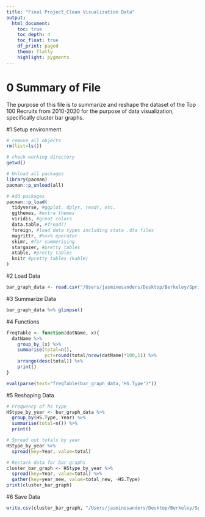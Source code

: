 ```yaml
---
title: "Final Project_Clean Visualization Data"
output:
  html_document:
    toc: true
    toc_depth: 4
    toc_float: true
    df_print: paged
    theme: flatly
    highlight: pygments
---
```

# 0 Summary of File
The purpose of this file is to summarize and reshape the dataset of the Top 100 Recruits from 2010-2020 for the purpose of data visualization, specifically cluster bar graphs. 

#1 Setup environment
```r
# remove all objects
rm(list=ls())

# check working directory
getwd()

# Unload all packages 
library(pacman)
pacman::p_unload(all)

# Add packages 
pacman::p_load(
  tidyverse, #ggplot, dplyr, readr, etc.
  ggthemes, #extra themes
  viridis, #great colors
  data.table, #fread() 
  foreign, #load data types including stata .dta files 
  magrittr, #%<>% operator
  skimr, #for summerising
  stargazer, #pretty tables 
  xtable, #pretty tables 
  knitr #pretty tables (kable)
)
```

#2 Load Data 
```r
bar_graph_data <- read.csv("/Users/jasminesanders/Desktop/Berkeley/Spring 2020/239T Intro to Computational Tools/Final_Project/top_100_2010-2020_csv.csv")
```

#3 Summarize Data
```r
bar_graph_data %>% glimpse()
```

#4 Functions
```r
freqTable <- function(datName, x){
  datName %>% 
    group_by_(x) %>% 
    summarise(total=n(),
              pct=round(total/nrow(datName)*100,1)) %>% 
    arrange(desc(total)) %>%
    print()
}

eval(parse(text="freqTable(bar_graph_data,'HS.Type')"))
```

#5 Reshaping Data
```r
# Frequency of hs type
HStype_by_year <- bar_graph_data %>% 
  group_by(HS.Type, Year) %>% 
  summarise(total=n()) %>%
  print()

# Spread out totals by year 
HStype_by_year %>% 
  spread(key=Year, value=total)

# Restack data for bar graphs
cluster_bar_graph <- HStype_by_year %>% 
  spread(key=Year, value=total) %>%
  gather(key=year_new, value=total_new, -HS.Type)
print(cluster_bar_graph)
```

#6 Save Data
```r
write.csv(cluster_bar_graph, "/Users/jasminesanders/Desktop/Berkeley/Spring 2020/239T Intro to Computational Tools/Final_Project/reformatted data.csv")
```


